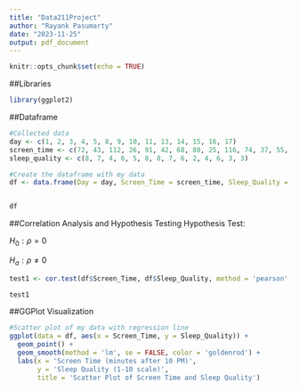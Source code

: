 ```yaml
---
title: "Data211Project"
author: "Rayank Pasumarty"
date: "2023-11-25"
output: pdf_document
---
```


```r
knitr::opts_chunk$set(echo = TRUE)
```


##Libraries
```r
library(ggplot2)
```


##Dataframe
```r
#Collected data
day <- c(1, 2, 3, 4, 5, 8, 9, 10, 11, 13, 14, 15, 16, 17)
screen_time <- c(72, 43, 112, 26, 91, 42, 68, 80, 25, 116, 74, 37, 55, 103)
sleep_quality <- c(8, 7, 4, 6, 5, 8, 8, 7, 6, 2, 4, 6, 3, 3)

#Create the dataframe with my data
df <- data.frame(Day = day, Screen_Time = screen_time, Sleep_Quality = sleep_quality)


df
```
##Correlation Analysis and Hypothesis Testing 
Hypothesis Test:

$H_0: \rho = 0$

$H_a: \rho \ne 0$

```r
test1 <- cor.test(df$Screen_Time, df$Sleep_Quality, method = 'pearson', alternative = 'two.sided')

test1
```
##GGPlot Visualization

```r
#Scatter plot of my data with regression line
ggplot(data = df, aes(x = Screen_Time, y = Sleep_Quality)) +
  geom_point() +
  geom_smooth(method = 'lm', se = FALSE, color = 'goldenrod') +
  labs(x = 'Screen Time (minutes after 10 PM)',
       y = 'Sleep Quality (1-10 scale)',
       title = 'Scatter Plot of Screen Time and Sleep Quality')

```








